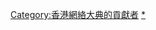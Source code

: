{{Userbox
|border-c=#002e54
|border-s=1
|id-c=white
|id-fc=#002e54
|id-s=10
|id=[[File:Evchk Logo.png|43px]]
<!--EVCHK-->
|info-c=#002e54
|info-fc=white
|info-s=8
|info=此用戶是[[香港網絡大典|'''<span style="color:#a0d0ff;">香港-{zh-hant:網絡;zh-hans:网络}-大典</span>''']]的貢獻者之一。
}}
<includeonly>[[Category:香港網絡大典的貢獻者]]</includeonly>
<noinclude>[[Category:香港網絡大典的貢獻者|*]]</noinclude>